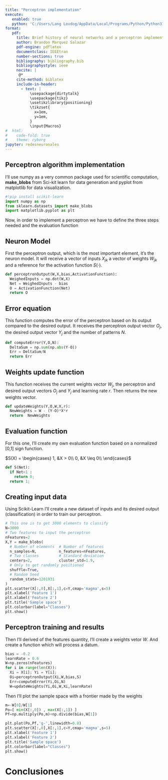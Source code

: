 ```yaml
---
title: "Perceptron implementation"
execute:
   enabled: true
   python: 'C:/Users/Lang Lovdog/AppData/Local/Programs/Python/Python311/python.exe'
format:
   pdf:
     title: Brief history of neural networks and a perceptron implementation
     author: Brandon Marquez Salazar
     pdf-engine: pdflatex
     documentclass: IEEEtran
     number-sections: true
     bibliography: bibliography.bib
     bibliographystyle: ieee
     nocite: |
      @*
     cite-method: biblatex
     include-in-header:
       - text: |
           \usepackage{dirtytalk}
           \usepackage{tikz}
           \usetikzlibrary{positioning}
           \tikzset{
             x=1em,
             y=1em,
           }
           \input{Macros}
#  html: 
#    code-fold: true
#    theme: cyborg
jupyter: redesneuronales
---
```


```{=latex}
\input{MarquezSalazarBrandon-RedesNeuronales-Tarea01}
\section{A perceptrion implementation}
```

## Perceptron algorithm implementation

I'll use numpy as a very common package used for scientific computation,
**make_blobs** from Sci-kit learn for data generation and pyplot from
matplotlib for data visualization.

```python
#!pip install scikit-learn
import numpy as np
from sklearn.datasets import make_blobs
import matplotlib.pyplot as plt

```

Now, in order to implement a perceptron we have to define the three steps needed
and the evaluation function


## Neuron Model

First the perceptron output, which is the most important element, it's the neuron model.
It will receive a vector of inputs $X_{jk}$ a vector of weights $W_{jk}$ and a reference
for the activation function $S(\cdot)$.

```python
def perceptronOutput(W,X,bias,ActivationFunction):
  WeighedInputs = np.dot(W,X)
  Net = WeighedInputs - bias
  O = ActivationFunction(Net)
  return O
```


## Error equation

This function computes the error of the perceptron based on its output compared
to the desired output. It receives the perceptron output vector $O_j$,
the desired output vector $Y_j$ and the number of patterns $N$.

```python
def computeError(Y,O,N):
  DeltaSum = np.sum(np.abs(Y-O))
  Err = DeltaSum/N
  return Err
```


## Weights update function

This function receives the current weights vector $W_j$, the perceptron and desired
output vectors $O_j$ and $Y_j$ and learning rate $r$. Then returns the new weights vector.

```python
def updateWeights(Y,O,W,X,r):
  NewWeights = W - (Y-O)*X*r
  return  NewWeights
```


## Evaluation function

For this one, I'll create my own evaluation function based on a normalized [0,1]
sign function.

$S(X) = \begin{cases}
  1, &X >     0\\
  0, &X \leq  0\\
\end{cases}$

```python
def S(Net):
  if Net<1 :
    return 0;
  return 1;

```

## Creating input data

Using Scikit-Learn I'll create a new dataset of inputs and its desired
output (classification) in order to train our perceptron.

```python
# This one is to get 3000 elements to classify
N=3000
# Two features to input the perceptron
nFeatures=2
X,Y = make_blobs(
  # Number of elements  # Number of features
  n_samples=N,          n_features=nFeatures,
  # Two classes         # Standard deviation
  centers=2,            cluster_std=1.9,
  # Only to get randomly positioned
  shuffle=True,
  # Random Seed
  random_state=1201931
)
plt.scatter(X[:,0],X[:,1],c=Y,cmap='magma',s=5)
plt.xlabel('Feature 1')
plt.xlabel('Feature 2')
plt.title('Sample space')
plt.colorbar(label="Classes")
plt.show()
```

## Perceptron training and results

Then I'll derived of the features quantity, I'll create a weights vetor
$W$. And create a function which will process a datum.

```python
bias = -0.2
learnRate = 0.6
W=np.zeros(nFeatures)
for i in range(len(X)):
  Xi = X[i]; Yi = Y[i];
  Oi=perceptronOutput(Xi,W,bias,S)
  Err=computeError(Yi,Oi,N)
  W=updateWeights(Yi,Oi,W,Xi,learnRate)
```

Then I'll plot the sample space with a frontier made by the weights

```python
m=-W[0]/W[1]
Po=[ min(X[:,0]) , max(X[:,1]) ]
Pf=np.multiply(Po,m)+np.divide(bias,W[1])

plt.plot(Po,Pf,'g-',linewidth=0.8)
plt.scatter(X[:,0],X[:,1],c=Y,cmap='magma',s=5)
plt.xlabel('Feature 1')
plt.xlabel('Feature 2')
plt.title('Sample space')
plt.colorbar(label="Classes")
plt.show()
```

# Conclusiones
